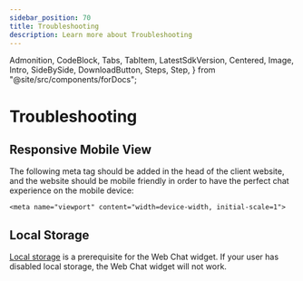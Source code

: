 ```yaml
---
sidebar_position: 70
title: Troubleshooting
description: Learn more about Troubleshooting
---
```


  Admonition,
  CodeBlock,
  Tabs,
  TabItem,
  LatestSdkVersion,
  Centered,
  Image,
  Intro,
  SideBySide,
  DownloadButton,
  Steps,
  Step,
} from "@site/src/components/forDocs";

# Troubleshooting

## Responsive Mobile View

The following meta tag should be added in the head of the client website, and the website should be mobile friendly in order to have the perfect chat experience on the mobile device:

```
<meta name="viewport" content="width=device-width, initial-scale=1">
```

## Local Storage

[Local storage](https://developer.mozilla.org/en/docs/Web/API/Window/localStorage) is a prerequisite for the Web Chat widget. If your user has disabled local storage, the Web Chat widget will not work.
